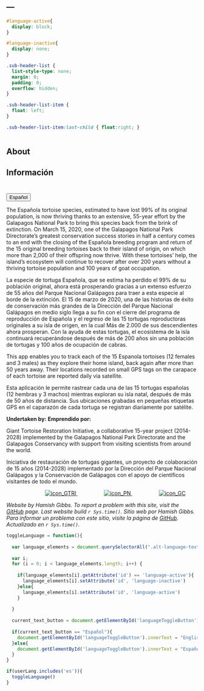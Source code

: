 ---
---

```css
#language-active{
  display: block;
}

#language-inactive{
  display: none;
}

.sub-header-list {
  list-style-type: none;
  margin: 0;
  padding: 0;
  overflow: hidden;
}

.sub-header-list-item {
  float: left;
}

.sub-header-list-item:last-child { float:right; }

```

<div style="display: table; margin: 0 auto; width: 100%">
  <ul class="sub-header-list" style="width: 100%; margin: 0; padding: 0;">
    <li class="sub-header-list-item" list-style-type="none" style="display: inline;">
      <h2 class="alt-language-text" id="language-active">About</h2>
      <h2 class="alt-language-text" id="language-inactive">
Información</h2>
    </li>
    <li class="sub-header-list-item" list-style-type="none" style="display: inline;">
      <button id="languageToggleButton" onclick="toggleLanguage()" style="margin-top: 25px;">Español</button>
    </li>
  </ul>
</div>

  
<p class="alt-language-text" id="language-active">The Española tortoise species, estimated to have lost 99% of its original population, is now thriving thanks to an extensive, 55-year effort by the Galapagos National Park to bring this species back from the brink of extinction. On March 15, 2020, one of the Galapagos National Park Directorate's  greatest conservation success stories in half a century comes to an end with the closing of the Española breeding program and return of the 15 original breeding tortoises back to their island of origin, on which more than 2,000 of their offspring now thrive. With these tortoises' help, the island’s ecosystem will continue to recover after over 200 years without a thriving tortoise population and 100 years of goat occupation.</p> 

<p class="alt-language-text" id="language-inactive">La especie de tortuga Española, que se estima ha perdido el 99% de su población original, ahora está prosperando gracias a un extenso esfuerzo de 55 años del Parque Nacional Galápagos para traer a esta especie al borde de la extinción. El 15 de marzo de 2020, una de las historias de éxito de conservación más grandes de la Dirección del Parque Nacional Galápagos en medio siglo llega a su fin con el cierre del programa de reproducción de Española y el regreso de las 15 tortugas reproductoras originales a su isla de origen, en la cual Más de 2.000 de sus descendientes ahora prosperan. Con la ayuda de estas tortugas, el ecosistema de la isla continuará recuperándose después de más de 200 años sin una población de tortugas y 100 años de ocupación de cabras.</p>

<p class="alt-language-text" id="language-active">This app enables you to track each of the 15 Espanola tortoises (12 females and 3 males) as they explore their home island, back again after more than 50 years away.  Their locations recorded on small GPS tags on the carapace of each tortoise are reported daily via satellite.</p>

<p class="alt-language-text" id="language-inactive">Esta aplicación le permite rastrear cada una de las 15 tortugas españolas (12 hembras y 3 machos) mientras exploran su isla natal, después de más de 50 años de distancia. Sus ubicaciones grabadas en pequeñas etiquetas GPS en el caparazón de cada tortuga se registran diariamente por satélite.</p>

<b class="alt-language-text" id="language-active">Undertaken by:</b>
<b class="alt-language-text" id="language-inactive">Emprendido por:</b>
  
<p class="alt-language-text" id="language-active">Giant Tortoise Restoration Initiative, a collaborative 15-year project (2014-2028) implemented by the Galapagos National Park Directorate and the Galapagos Conservancy with support from visiting scientists from around the world.</p>
<p class="alt-language-text" id="language-inactive">Iniciativa de restauración de tortugas gigantes, un proyecto de colaboración de 15 años (2014-2028) implementado por la Dirección del Parque Nacional Galápagos y la Conservación de Galápagos con el apoyo de científicos visitantes de todo el mundo.</p>

<div style="display: table; margin: 0 auto; padding-bottom: 30px padding-top: 25px">
  <ul class="collaborator_images" style="width: 100%; margin: 0; padding: 0;">
    <li id="icon_1" list-style-type="none" style="display: inline;">
      <a href="https://www.galapagos.org/conservation/our-work/tortoise-restoration/">
               <img alt="icon_GTRI" src="https://hamishgibbs.github.io/espanola_tortoise_release/images/icon_GTRI.png"
              style="max-width: 100; max-height: 100px; padding-left: 70px">
      </a>
    </li>
    <li id="icon_2" list-style-type="none" style="display: inline;">
      <a href="https://www.galapagos.gob.ec/en/national-park/">
               <img alt="icon_PN" src="https://hamishgibbs.github.io/espanola_tortoise_release/images/icon_PNG.png"
               style="max-width: 100; max-height: 100px; padding-left: 70px">
      </a>
    </li>
    <li id="icon_3" list-style-type="none" style="display: inline;" >
      <a href="https://www.galapagos.org/">
               <img alt="icon_GC" src="https://hamishgibbs.github.io/espanola_tortoise_release/images/icon_GC.png"
               style="max-width: 100; max-height: 100px; padding-left: 70px">
      </a>
    </li>
  </ul>
</div>
  
    
<i class="alt-language-text" id="language-active">Website by Hamish Gibbs. To report a problem with this site, visit the <a href="https://github.com/hamishgibbs/espanola_tortoise_release/issues/new">GitHub</a> page. Last website build `r Sys.time()`.</i>
<i class="alt-language-text" id="language-inactive">Sitio web por Hamish Gibbs. Para informar un problema con este sitio, visite la página de <a href="https://github.com/hamishgibbs/espanola_tortoise_release/issues/new">GitHub</a>. Actualizado en `r Sys.time()`.</i>

```js
toggleLanguage = function(){
  
  var language_elements = document.querySelectorAll(".alt-language-text")
  
  var i;
  for (i = 0; i < language_elements.length; i++) {
    
    if(language_elements[i].getAttribute('id') == 'language-active'){
      language_elements[i].setAttribute('id', 'language-inactive')
    }else{
      language_elements[i].setAttribute('id', 'language-active')
    }
  
  }
  
  current_text_button = document.getElementById('languageToggleButton').innerText
  
  if(current_text_button == "Español"){
    document.getElementById('languageToggleButton').innerText = "English"
  }else{
    document.getElementById('languageToggleButton').innerText = "Español"
  }
}

if(userLang.includes('es')){
  toggleLanguage()
}

```

